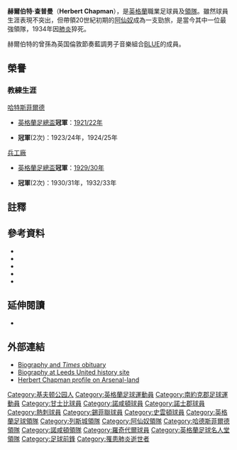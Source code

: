 {{noteta|G1=足球}}{{football manager infobox 
|         playername = 赫爾伯特·查普曼<br>''Herbert Chapman'' 
|              image = [[File:Herbert_Chapman.jpg|150px]] 
|           fullname = Herbert Chapman 
|        dateofbirth = {{birth date|1878|1|19}} 
|        cityofbirth = [[英格蘭|英格蘭]][[約克郡|約克郡]]<br />{{le|基夫頓公園|Kiveton Park}}（Kiveton Park）
|     countryofbirth = [[英國|英國]]
|        dateofdeath = {{death date and age|1934|1|6|1878|1|19}} 
|        cityofdeath = [[米德爾塞克斯|米德爾塞克斯]][[亨頓|亨頓]]
|     countryofdeath = [[英格蘭|英格蘭]] 
|        currentclub = 己逝世
|           position = [[前鋒_(足球)|前鋒]]
|         youthyears = 
|         youthclubs = {{le|基夫頓公園足球俱樂部|Kiveton Park F.C.|基夫顿公园}}
|              years = 1896-97<br/>1897<br/>1897-98<br/>1898-99<br/>1899<br/>1899-00<br/>1900-01<br/>1901-02<br/>1902-03<br/>1903-05<br/>1904-05<br/>1905-07<br/>1907-09
|              clubs = {{le|阿什頓北區足球俱樂部|Ashton North End F.C.|FC艾殊頓·諾安}}<br/>{{le|斯塔利布里奇流浪足球俱樂部|Stalybridge Rovers F.C.|史托拉比治流浪}}<br/>[[罗奇代尔足球俱乐部|羅奇代爾]]<br/>[[格林斯比镇足球俱乐部|甘士比]]<br/>[[斯温登足球俱乐部|史雲頓]]<br/>{{le|鍚皮聯足球俱樂部|Sheppey United F.C.|錫皮聯}}<br/>{{le|沃克索普鎮足球俱樂部|Worksop Town F.C.|FC華蘇城}}<br/>[[北安普顿足球俱乐部|諾咸頓]]<br/>[[谢菲尔德联足球俱乐部|錫菲聯]]<br/>[[諾士郡足球會|諾士郡]]<br/>→ [[北安普顿足球俱乐部|諾咸頓]]<br/>[[熱刺|熱刺]]<br/>[[北安普顿足球俱乐部|諾咸頓]]
|        caps(goals) = <br/><br/><br/>10 {{0}}(4)<br/>{{0}}''3 {{0}}(2)'' <ref name="sl">Appearances and goals are for the [[Southern_Football_League|Southern League]]</ref><br/><br/><br/>''22 (14)'' <ref name="sl"/><br/>22 {{0}}(2)<br/>{{0}}7 {{0}}(1)<br/><br/>''42 (16)''  <ref name="sl"/>
|       manageryears = 1907-12<br/>1912-18<br/>1921-25<br/>1925-34
|       managerclubs = [[北安普顿足球俱乐部|諾咸頓]]<br/>[[列斯聯|列斯城]]<br/>[[哈德斯菲尔德足球俱乐部|哈德斯菲爾德]]<br/>[[阿仙奴|阿仙奴]]
}}
'''赫爾伯特·查普曼'''（'''Herbert Chapman'''）{{BD|1878年|1月19日|1934年|1月6日}}，是[[英格蘭|英格蘭]]職業足球員及[[領隊|領隊]]。雖然球員生涯表現不突出，但帶領20世紀初期的[[阿仙奴|阿仙奴]]成為一支勁旅，是當今其中一位最強領隊，1934年因[[肺炎|肺炎]]猝死。

赫爾伯特的曾孫為英国倫敦節奏藍調男子音樂組合[[Blue|BLUE]]的成員{{le|唐肯|Duncan James}}。

==榮譽==
===教練生涯===
[[哈德斯菲爾德足球俱樂部|哈特斯菲爾德]]
*[[英格蘭足總盃|英格蘭足總盃]]'''冠軍'''：[[1921-22球季英格蘭足總盃|1921/22年]]
*{{le|舊英格蘭甲級聯賽|Football League First Division}}'''冠軍'''(2次)：1923/24年，1924/25年
[[兵工廠足球俱樂部|兵工廠]]
*[[英格蘭足總盃|英格蘭足總盃]]'''冠軍'''：[[1929-30球季英格蘭足總盃|1929/30年]]
*{{le|舊英格蘭甲級聯賽|Football League First Division}}'''冠軍'''(2次)：1930/31年，1932/33年

==註釋==
{{reflist}}

==參考資料==
*{{cite book | author=Page, Simon | title=Herbert Chapman: The First Great Manager | year=2006 | publisher=Heroes Publishing | id=ISBN 0954388453 }}
*{{cite journal | author=Say, Tony | title=Herbert Chapman: Football Revolutionary? | url=http://www.la84foundation.org/SportsLibrary/SportsHistorian/1996/sh16h.pdf | journal=The Sports Historian | volume=16 | format=PDF | date=May 1996 | access-date=2008-10-16 | archive-date=2012-02-12 | archive-url=https://web.archive.org/web/20120212114015/http://www.la84foundation.org/SportsLibrary/SportsHistorian/1996/sh16h.pdf | dead-url=no }}
*{{cite book | author=Soar, Phil & Tyler, Martin | title=The Official Illustrated History of Arsenal | publisher=Hamlyn | year=2005 | id=ISBN 0-600613-44-5  }}
*{{cite book | author=Spurling, Jon | title=Rebels For The Cause: The Alternative History of Arsenal Football Club | publisher=Mainstream | year=2004 | id=ISBN 0-575400-15-3 }}
*{{cite book | author=Studd, Stephen | title=Herbert Chapman, Football Emperor: A Study in the Origins of Modern Soccer | publisher=Souvenir Press | year=1998 | origyear=1981 | edition=2nd edition | id=ISBN 028563416X }}

==延伸閱讀==
*{{cite book | title=Herbert Chapman on Football | author=Chapman, Herbert and Graves, John (ed.) | origyear=1934 |  year=2007 |  publisher=Robert Blatchford | id=ISBN 978-0955239908}}

==外部連結==
*[http://www.chrishobbs.com/herbertchapman.htm Biography and ''Times'' obituary] {{Wayback|url=http://www.chrishobbs.com/herbertchapman.htm |date=20210225014151 }}
*[http://www.mightyleeds.co.uk/managers/chapman1.htm Biography at Leeds United history site] {{Wayback|url=http://www.mightyleeds.co.uk/managers/chapman1.htm |date=20200220195637 }}
*[https://web.archive.org/web/20071230022314/http://www.arsenal-land.co.uk/history/?col=236 Herbert Chapman profile on Arsenal-land]

{{哈德斯菲爾德領隊}}
{{阿仙奴領隊}}

{{Authority control}}
{{DEFAULTSORT:Chapman, Herbert}}
[[Category:基夫顿公园人|Category:基夫顿公园人]]
[[Category:英格蘭足球運動員|Category:英格蘭足球運動員]]
[[Category:南約克郡足球運動員|Category:南約克郡足球運動員]]
[[Category:甘士比球員|Category:甘士比球員]]
[[Category:諾咸頓球員|Category:諾咸頓球員]]
[[Category:諾士郡球員|Category:諾士郡球員]]
[[Category:熱刺球員|Category:熱刺球員]]
[[Category:錫菲聯球員|Category:錫菲聯球員]]
[[Category:史雲頓球員|Category:史雲頓球員]]
[[Category:英格蘭足球領隊|Category:英格蘭足球領隊]]
[[Category:列斯城領隊|Category:列斯城領隊]]
[[Category:阿仙奴領隊|Category:阿仙奴領隊]]
[[Category:哈德斯菲爾德領隊|Category:哈德斯菲爾德領隊]]
[[Category:諾咸頓領隊|Category:諾咸頓領隊]]
[[Category:羅奇代爾球員|Category:羅奇代爾球員]]
[[Category:英格蘭足球名人堂領隊|Category:英格蘭足球名人堂領隊]]
[[Category:足球前鋒|Category:足球前鋒]]
[[Category:罹患肺炎逝世者|Category:罹患肺炎逝世者]]
